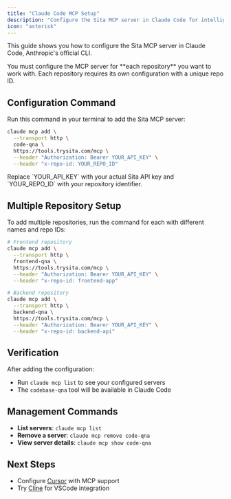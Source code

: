 ```yaml
---
title: "Claude Code MCP Setup"
description: "Configure the Sita MCP server in Claude Code for intelligent codebase Q&A"
icon: "asterisk"
---
```


This guide shows you how to configure the Sita MCP server in Claude Code, Anthropic's official CLI.

<Warning>
  You must configure the MCP server for **each repository** you want to work
  with. Each repository requires its own configuration with a unique repo ID.
</Warning>

## Configuration Command

Run this command in your terminal to add the Sita MCP server:

```bash
claude mcp add \
  --transport http \
  code-qna \
  https://tools.trysita.com/mcp \
  --header "Authorization: Bearer YOUR_API_KEY" \
  --header "x-repo-id: YOUR_REPO_ID"
```

<Note>
  Replace `YOUR_API_KEY` with your actual Sita API key and `YOUR_REPO_ID` with
  your repository identifier.
</Note>

## Multiple Repository Setup

To add multiple repositories, run the command for each with different names and repo IDs:

```bash
# Frontend repository
claude mcp add \
  --transport http \
  frontend-qna \
  https://tools.trysita.com/mcp \
  --header "Authorization: Bearer YOUR_API_KEY" \
  --header "x-repo-id: frontend-app"

# Backend repository
claude mcp add \
  --transport http \
  backend-qna \
  https://tools.trysita.com/mcp \
  --header "Authorization: Bearer YOUR_API_KEY" \
  --header "x-repo-id: backend-api"
```

## Verification

After adding the configuration:

- Run `claude mcp list` to see your configured servers
- The `codebase-qna` tool will be available in Claude Code

## Management Commands

- **List servers**: `claude mcp list`
- **Remove a server**: `claude mcp remove code-qna`
- **View server details**: `claude mcp show code-qna`

## Next Steps

- Configure [Cursor](/ai-tools/mcp-cursor) with MCP support
- Try [Cline](/ai-tools/mcp-cline) for VSCode integration
